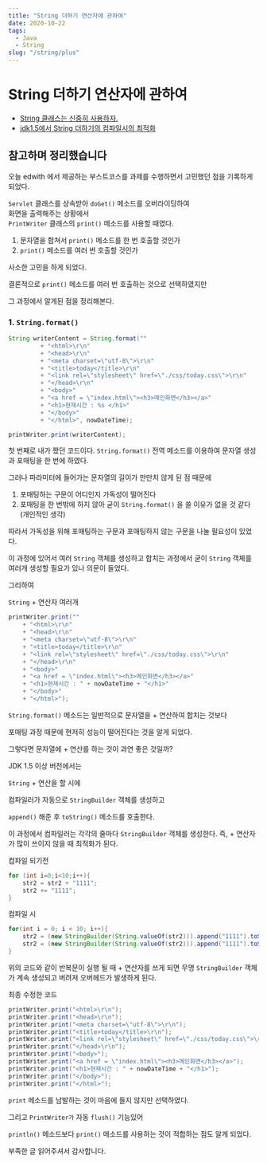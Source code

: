```yaml
---
title: "String 더하기 연산자에 관하여"
date: 2020-10-22
tags:
  - Java
  - String
slug: "/string/plus"
---
```


String 더하기 연산자에 관하여
===========

- [String 클래스는 신중히 사용하자.](https://dundung.tistory.com/210)
- [jdk1.5에서 String 더하기의 컴파일시의 최적화](https://gist.github.com/benelog/b81b4434fb8f2220cd0e900be1634753)

참고하며 정리했습니다
--------

오늘 edwith 에서 제공하는 부스트코스를 과제를 수행하면서 고민했던 점을 기록하게 되었다.

<code>Servlet</code> 클래스를 상속받아 <code>doGet()</code> 메소드를 오버라이딩하여 <br/>
화면을 출력해주는 상황에서 <br/>
<code>PrintWriter</code> 클래스의 <code>print()</code> 메소드를 사용할 때였다.<br/>

1. 문자열을 합쳐서 <code>print()</code> 메소드를 한 번 호출할 것인가
2. <code>print()</code> 메소드를 여러 번 호출할 것인가

사소한 고민을 하게 되었다.

결론적으로 <code>print()</code> 메소드를 여러 번 호출하는 것으로 선택하였지만

그 과정에서 알게된 점을 정리해본다.

### 1. <code>String.format()</code>
```java
String writerContent = String.format(""
         + "<html>\r\n"
         + "<head>\r\n"
         + "<meta charset=\"utf-8\">\r\n"
         + "<title>today</title>\r\n"
         + "<link rel=\"stylesheet\" href=\"./css/today.css\">\r\n"
         + "</head>\r\n"
         + "<body>"
         + "<a href = \"index.html\"><h3>메인화면</h3></a>"
         + "<h1>현재시간 : %s </h1>"
         + "</body>"
         + "</html>", nowDateTime);

printWriter.print(writerContent);
```

첫 번째로 내가 짰던 코드이다.
<code>String.format()</code> 전역 메소드를 이용하여 문자열 생성과 포매팅을 한 번에 하였다.

그러나 파라미터에 들어가는 문자열의 길이가 만만치 않게 된 점 때문에

1. 포매팅하는 구문이 어디인지 가독성이 떨어진다
2. 포매팅을 한 번밖에 하지 않아 굳이 <code>String.format()</code> 을 쓸 이유가 없을 것 같다 (개인적인 생각)

따라서 가독성을 위해 포매팅하는 구문과 포매팅하지 않는 구문을 나눌 필요성이 있었다.

이 과정에 있어서 여러 <code>String</code> 객체를 생성하고 합치는 과정에서 굳이 <code>String</code> 객체를 여러개 생성할 필요가 있나 의문이 들었다.

그리하여

<code>String</code> + 연산자 여러개
```java
printWriter.print(""
    + "<html>\r\n"
    + "<head>\r\n"
    + "<meta charset=\"utf-8\">\r\n"
    + "<title>today</title>\r\n"
    + "<link rel=\"stylesheet\" href=\"./css/today.css\">\r\n"
    + "</head>\r\n"
    + "<body>"
    + "<a href = \"index.html\"><h3>메인화면</h3></a>"
    + "<h1>현재시간 : " + nowDateTime + "</h1>"
    + "</body>"
    + "</html>");
```

<code>String.format()</code> 메소드는 일반적으로 문자열을 + 연산하여 합치는 것보다

포매팅 과정 때문에 현저히 성능이 떨어진다는 것을 알게 되었다.

그렇다면 문자열에 + 연산를 하는 것이 과연 좋은 것일까?

JDK 1.5 이상 버전에서는

<code>String</code> + 연산을 할 시에

컴파일러가 자동으로 <code>StringBuilder</code> 객체를 생성하고

<code>append()</code> 해준 후 <code>toString()</code> 메소드를 호출한다.

이 과정에서 컴파일러는 각각의 줄마다 <code>StringBuilder</code> 객체를 생성한다.
즉, + 연산자가 많이 쓰이지 않을 때 최적화가 된다.

컴파일 되기전
```java
for (int i=0;i<10;i++){
    str2 = str2 + "1111";
    str2 += "1111";
}
```

컴파일 시
```java
for(int i = 0; i < 10; i++){
    str2 = (new StringBuilder(String.valueOf(str2))).append("1111").toString();
    str2 = (new StringBuilder(String.valueOf(str2))).append("1111").toString();
}
```

위의 코드와 같이 반복문이 실행 될 때 + 연산자를 쓰게 되면 무명 <code>StringBuilder</code> 객체가 계속 생성되고 버려져
오버헤드가 발생하게 된다.

최종 수정한 코드
```java
printWriter.print("<html>\r\n");
printWriter.print("<head>\r\n");
printWriter.print("<meta charset=\"utf-8\">\r\n");
printWriter.print("<title>today</title>\r\n");
printWriter.print("<link rel=\"stylesheet\" href=\"./css/today.css\">\r\n");
printWriter.print("</head>\r\n");
printWriter.print("<body>");
printWriter.print("<a href = \"index.html\"><h3>메인화면</h3></a>");
printWriter.print("<h1>현재시간 : " + nowDateTime + "</h1>");
printWriter.print("</body>");
printWriter.print("</html>");
```

<code>print</code> 메소드를 남발하는 것이 마음에 들지 않지만 선택하였다.

그리고 <code>PrintWriter가</code> 자동 <code>flush()</code> 기능있어

<code>println()</code> 메소드보다 <code>print()</code> 메소드를 사용하는 것이 적합하는 점도 알게 되었다.

부족한 글 읽어주셔서 감사합니다.
